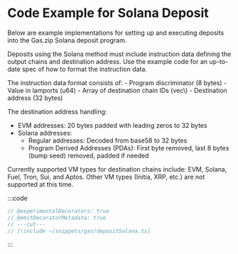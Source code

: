 
# Code Example for Solana Deposit

Below are example implementations for setting up and executing deposits into the Gas.zip Solana deposit program.

Deposits using the Solana method must include instruction data defining the output chains and destination address.
Use the example code for an up-to-date spec of how to format the instruction data.

<Callout type="info">
The instruction data format consists of:
- Program discriminator (8 bytes)
- Value in lamports (u64) 
- Array of destination chain IDs (vec\<u16\>)
- Destination address (32 bytes)

The destination address handling:
- EVM addresses: 20 bytes padded with leading zeros to 32 bytes
- Solana addresses: 
  - Regular addresses: Decoded from base58 to 32 bytes
  - Program Derived Addresses (PDAs): First byte removed, last 8 bytes (bump seed) removed, padded if needed
</Callout>

<Callout type="warning">
Currently supported VM types for destination chains include: EVM, Solana, Fuel, Tron, Sui, and Aptos. Other VM types (Initia, XRP, etc.) are not supported at this time.
</Callout>


:::code

```ts twoslash [typescript]
// @experimentalDecorators: true
// @emitDecoratorMetadata: true
// ---cut---
// [!include ~/snippets/gas/depositSolana.ts]
```

:::
